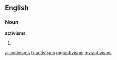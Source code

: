 ==English==
===Noun===
'''activisms'''
#{{plural of|[[activism]]}}

[[ar:activisms]]
[[fr:activisms]]
[[mg:activisms]]
[[my:activisms]]